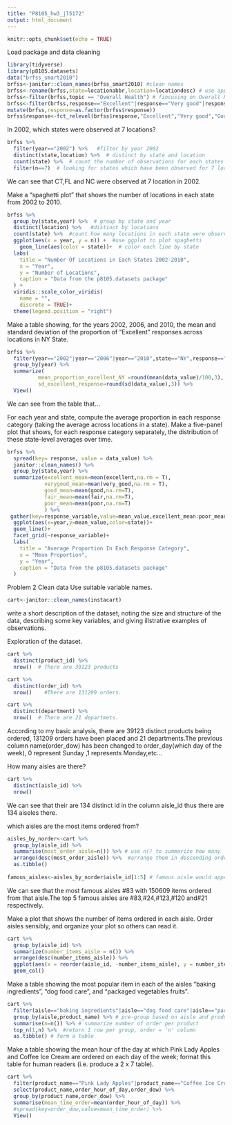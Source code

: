 ```yaml
---
title: "P8105_hw3_jl5172"
output: html_document
---
```


```r
knitr::opts_chunk$set(echo = TRUE)
```

Load package and data cleaning
```r
library(tidyverse)
library(p8105.datasets)
data("brfss_smart2010")
brfss<-janitor::clean_names(brfss_smart2010) #clean names
brfss<-rename(brfss,state=locationabbr,location=locationdesc) # use appropriate variable names
brfss<-filter(brfss,topic == "Overall Health") # fiocusing on Overall Health
brfss<-filter(brfss,response=="Excellent"|response=="Very good"|response=="Good"|response=="Fair"|response=="Poor") #Keep responses required
mutate(brfss,response=as.factor(brfss$response)) 
brfss$response<-fct_relevel(brfss$response,"Excellent","Very good","Good","Fair","Poor") # organize response as facctors in required ordering

```

In 2002, which states were observed at 7 locations?
```r
brfss %>% 
  filter(year=="2002") %>%   #filter by year 2002
  distinct(state,location) %>%  # distinct by state and location
  count(state) %>%  # count the number of observations for each states
  filter(n==7)  # looking for states which have been observed for 7 locations
```
We can see that CT,FL and NC were observed at 7 location in 2002.

Make a “spaghetti plot” that shows the number of locations in each state from 2002 to 2010.

```r
brfss %>% 
  group_by(state,year) %>%  # group by state and year
  distinct(location) %>%   #distinct by locations
  count(state) %>%  #count how many locations in each state were observed in each year
  ggplot(aes(x = year, y = n)) +  #use ggplot to plot spaghetti
    geom_line(aes(color = state))+  # color each line by state 
  labs(
    title = "Number Of Locations in Each States 2002-2010",
    x = "Year",
    y = "Number of Locations",
    caption = "Data from the p8105.datasets package"
  ) +
  viridis::scale_color_viridis(
    name = "", 
    discrete = TRUE)+
  theme(legend.position = "right")
```



Make a table showing, for the years 2002, 2006, and 2010, the mean and standard deviation of the proportion of “Excellent” responses across locations in NY State.

```r
brfss %>% 
  filter(year=="2002"|year=="2006"|year=="2010",state=="NY",response=="Excellent") %>% 
  group_by(year) %>% 
  summarize(
          mean_proportion_excellent_NY =round(mean(data_value)/100,3),
          sd_excellent_response=round(sd(data_value),3)) %>% 
  View()
```
We can see from the table that...



For each year and state, compute the average proportion in each response category (taking the average across locations in a state). Make a five-panel plot that shows, for each response category separately, the distribution of these state-level averages over time.
```r
brfss %>% 
  spread(key= response, value = data_value) %>% 
  janitor::clean_names() %>% 
  group_by(state,year) %>% 
  summarize(excellent_mean=mean(excellent,na.rm = T),
            verygood_mean=mean(very_good,na.rm = T),
            good_mean=mean(good,na.rm=T),
            fair_mean=mean(fair,na.rm=T),
            poor_mean=mean(poor,na.rm=T)
            ) %>% 
 gather(key=response_variable,value=mean_value,excellent_mean:poor_mean) %>% 
  ggplot(aes(x=year,y=mean_value,color=state))+
  geom_line()+
  facet_grid(~response_variable)+
  labs(
    title = "Average Proportion In Each Response Category",
    x = "Mean Proportion",
    y = "Year",
    caption = "Data from the p8105.datasets package"
  )
```



Problem 2
Clean data Use suitable variable names.
```r
cart<-janitor::clean_names(instacart)

```
write a short description of the dataset, noting the size and structure of the data, describing some key variables, and giving illstrative examples of observations.

Exploration of the dataset. 
```r
cart %>% 
  distinct(product_id) %>% 
  nrow()  # There are 39123 products

cart %>% 
  distinct(order_id) %>% 
  nrow()    #There are 131209 orders.

cart %>% 
  distinct(department) %>% 
  nrow()  # There are 21 departmets.

```
According to my basic analysis, there are 39123 distinct products being ordered, 131209 orders have been placed and 21 departments.The previous column name(order_dow) has been changed to order_day(which day of the week), 0 represent Sunday ,1 represents Monday,etc...



How many aisles are there? 
```r
cart %>% 
  distinct(aisle_id) %>% 
  nrow()
```
We can see that their are 134 distinct id in the column aisle_id thus there are 134 aiseles there.




which aisles are the most items ordered from?
```r
aisles_by_norder<-cart %>% 
  group_by(aisle_id) %>% 
  summarise(most_order_aisle=n()) %>% # use n() to summarize how many  times does each aisle_id appear.
  arrange(desc(most_order_aisle)) %>%  #arrange them in descending order
  as.tibble() 
  
famous_aisles<-aisles_by_norder$aisle_id[1:5] # famous aisle would appear on top of most_order_aisle.
```
We can see that the most famous aisles #83 with 150609 items ordered from that aisle.The top 5 famous aisles are #83,#24,#123,#120 and#21 respectively.


Make a plot that shows the number of items ordered in each aisle. Order aisles sensibly, and organize your plot so others can read it.
```r
cart %>% 
  group_by(aisle_id) %>% 
  summarize(number_items_aisle = n()) %>% 
  arrange(desc(number_items_aisle)) %>% 
  ggplot(aes(x = reorder(aisle_id, -number_items_aisle), y = number_items_aisle, fill = aisle_id)) +
  geom_col()
```

Make a table showing the most popular item in each of the aisles “baking ingredients”, “dog food care”, and “packaged vegetables fruits”.
```r
cart %>% 
  filter(aisle=="baking ingredients"|aisle=="dog food care"|aisle=="packaged vegetables fruits") %>%  #filter only these three aisles out
  group_by(aisle,product_name) %>% # pre-group based on aisle and product name
  summarise(n=n()) %>% # summarize number of order per product
  top_n(1,n) %>%  #return 1 row per group, order = 'n' column
  as.tibble() # form a table
```


Make a table showing the mean hour of the day at which Pink Lady Apples and Coffee Ice Cream are ordered on each day of the week; format this table for human readers (i.e. produce a 2 x 7 table).
```r
cart %>% 
  filter(product_name=="Pink Lady Apples"|product_name=="Coffee Ice Cream") %>% 
  select(product_name,order_hour_of_day,order_dow) %>% 
  group_by(product_name,order_dow) %>% 
  summarise(mean_time_order=mean(order_hour_of_day)) %>% 
  #spread(key=order_dow,value=mean_time_order) %>% 
  View()
 
  
  
```

